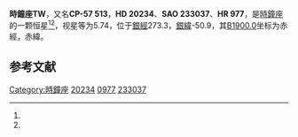{{Starbox begin
| name = 時鐘座TW
}}
{{Starbox observe
| epoch = [[J2000.0|J2000.0]]
| constell = [[時鐘座|時鐘座]]<ref name=SIMBAD>{{cite web
 | url=http://simbad.u-strasbg.fr/simbad/sim-id?Ident=HR+977
 | title=Pulsating variable Star
 | publisher=Centre de Données astronomiques de Strasbourg
 | work=SIMBAD
 | accessdate=2012-07-13
 | archive-date=2018-10-01
 | archive-url=https://web.archive.org/web/20181001122518/http://simbad.u-strasbg.fr/simbad/sim-id?Ident=HR+977
 | dead-url=no
 }}</ref><ref name=DATA>{{cite web
 | url=http://vizier.u-strasbg.fr/viz-bin/VizieR-5?-out.add=.&-source=5050&-corr=PK=HR&-out.max=9999&HR=977
 | title=VizieR Detailed Page
 | accessdate=2012-07-13
 | archive-date=2018-10-01
 | archive-url=https://web.archive.org/web/20181001114554/http://vizier.u-strasbg.fr/viz-bin/VizieR-5?-out.add=.&-source=5050&-corr=PK=HR&-out.max=9999&HR=977
 | dead-url=no
 }}</ref>
| 星官 = 
| ra = {{RA|3|12|33.2}}<ref name=SIMBAD /><ref name=DATA />
| dec = {{DEC|-57|19|18}}<ref name=SIMBAD /><ref name=DATA />
| appmag_v = 5.74<ref name=SIMBAD /><ref name=DATA />
}}
{{Starbox character
| class = C5II<ref name=SIMBAD /><ref name=DATA />
| b-v = 2.28<ref name=SIMBAD /><ref name=DATA />
| u-b = 2.83<ref name=SIMBAD /><ref name=DATA />
| r-i = 1.38<ref name=SIMBAD /><ref name=DATA />
| variable = 
}}
{{Starbox astrometry
| radial_v = 2.83
| prop_mo_ra = 14
| parallax = 
| p_error = 
}}
{{Starbox catalog
| names =CP-57 513，[[SAO星表|SAO]] 233037，[[HD星表|HD]] 20234，[[HR星表|HR]] 977}}
{{Starbox reference |Simbad=HR+977}}
{{Starbox end}}

'''時鐘座TW'''，又名'''CP-57 513'''，'''HD 20234'''、'''SAO 233037'''、'''HR 977'''，是[[時鐘座|時鐘座]]的一颗恒星<ref name=SIMBAD /><ref name=DATA />，视星等为5.74，位于[[銀道座標系|銀經]]273.3，[[銀道座標系|銀緯]]-50.9，其[[B1900.0|B1900.0]]坐标为赤經{{RA|3|10|1.1}}，赤緯{{DEC|-57|-50.9|45}}。

== 参考文献 ==
{{reflist}}

{{star-stub}}

{{時鐘座恒星}}
[[Category:時鐘座|Category:時鐘座]]
[[Category:HD和HDE天體|20234]]
[[Category:HR天體|0977]]
[[Category:SAO天體|233037]]